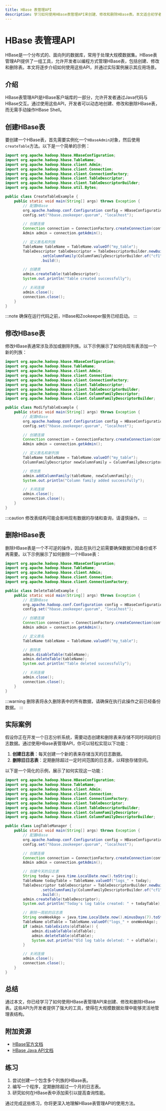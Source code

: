 ```yaml
---
title: HBase 表管理API
description: 学习如何使用HBase表管理API来创建、修改和删除HBase表。本文适合初学者，包含代码示例和实际案例。
---
```


# HBase 表管理API

HBase是一个分布式的、面向列的数据库，常用于处理大规模数据集。HBase表管理API提供了一组工具，允许开发者以编程方式管理HBase表，包括创建、修改和删除表。本文将逐步介绍如何使用这些API，并通过实际案例展示其应用场景。

## 介绍

HBase表管理API是HBase客户端库的一部分，允许开发者通过Java代码与HBase交互。通过使用这些API，开发者可以动态地创建、修改和删除HBase表，而无需手动操作HBase Shell。

## 创建HBase表

要创建一个HBase表，首先需要实例化一个`HBaseAdmin`对象，然后使用`createTable`方法。以下是一个简单的示例：

```java
import org.apache.hadoop.hbase.HBaseConfiguration;
import org.apache.hadoop.hbase.TableName;
import org.apache.hadoop.hbase.client.Admin;
import org.apache.hadoop.hbase.client.Connection;
import org.apache.hadoop.hbase.client.ConnectionFactory;
import org.apache.hadoop.hbase.client.TableDescriptor;
import org.apache.hadoop.hbase.client.TableDescriptorBuilder;
import org.apache.hadoop.hbase.util.Bytes;

public class CreateTableExample {
    public static void main(String[] args) throws Exception {
        // 配置HBase
        org.apache.hadoop.conf.Configuration config = HBaseConfiguration.create();
        config.set("hbase.zookeeper.quorum", "localhost");

        // 创建连接
        Connection connection = ConnectionFactory.createConnection(config);
        Admin admin = connection.getAdmin();

        // 定义表名和列族
        TableName tableName = TableName.valueOf("my_table");
        TableDescriptor tableDescriptor = TableDescriptorBuilder.newBuilder(tableName)
                .setColumnFamily(ColumnFamilyDescriptorBuilder.of("cf1"))
                .build();

        // 创建表
        admin.createTable(tableDescriptor);
        System.out.println("Table created successfully");

        // 关闭连接
        admin.close();
        connection.close();
    }
}
```

:::note
确保在运行代码之前，HBase和Zookeeper服务已经启动。
:::

## 修改HBase表

修改HBase表通常涉及添加或删除列族。以下示例展示了如何向现有表添加一个新的列族：

```java
import org.apache.hadoop.hbase.HBaseConfiguration;
import org.apache.hadoop.hbase.TableName;
import org.apache.hadoop.hbase.client.Admin;
import org.apache.hadoop.hbase.client.Connection;
import org.apache.hadoop.hbase.client.ConnectionFactory;
import org.apache.hadoop.hbase.client.TableDescriptor;
import org.apache.hadoop.hbase.client.TableDescriptorBuilder;
import org.apache.hadoop.hbase.client.ColumnFamilyDescriptor;
import org.apache.hadoop.hbase.client.ColumnFamilyDescriptorBuilder;

public class ModifyTableExample {
    public static void main(String[] args) throws Exception {
        // 配置HBase
        org.apache.hadoop.conf.Configuration config = HBaseConfiguration.create();
        config.set("hbase.zookeeper.quorum", "localhost");

        // 创建连接
        Connection connection = ConnectionFactory.createConnection(config);
        Admin admin = connection.getAdmin();

        // 定义表名和新列族
        TableName tableName = TableName.valueOf("my_table");
        ColumnFamilyDescriptor newColumnFamily = ColumnFamilyDescriptorBuilder.of("cf2");

        // 修改表
        admin.addColumnFamily(tableName, newColumnFamily);
        System.out.println("Column family added successfully");

        // 关闭连接
        admin.close();
        connection.close();
    }
}
```

:::caution
修改表结构可能会影响现有数据的存储和查询，请谨慎操作。
:::

## 删除HBase表

删除HBase表是一个不可逆的操作，因此在执行之前需要确保数据已经备份或不再需要。以下示例展示了如何删除一个HBase表：

```java
import org.apache.hadoop.hbase.HBaseConfiguration;
import org.apache.hadoop.hbase.TableName;
import org.apache.hadoop.hbase.client.Admin;
import org.apache.hadoop.hbase.client.Connection;
import org.apache.hadoop.hbase.client.ConnectionFactory;

public class DeleteTableExample {
    public static void main(String[] args) throws Exception {
        // 配置HBase
        org.apache.hadoop.conf.Configuration config = HBaseConfiguration.create();
        config.set("hbase.zookeeper.quorum", "localhost");

        // 创建连接
        Connection connection = ConnectionFactory.createConnection(config);
        Admin admin = connection.getAdmin();

        // 定义表名
        TableName tableName = TableName.valueOf("my_table");

        // 删除表
        admin.disableTable(tableName);
        admin.deleteTable(tableName);
        System.out.println("Table deleted successfully");

        // 关闭连接
        admin.close();
        connection.close();
    }
}
```

:::warning
删除表将永久删除表中的所有数据，请确保在执行此操作之前已经备份数据。
:::

## 实际案例

假设你正在开发一个日志分析系统，需要动态创建和删除表来存储不同时间段的日志数据。通过使用HBase表管理API，你可以轻松实现以下功能：

1. **创建日志表**：每天创建一个新的表来存储当天的日志数据。
2. **删除旧日志表**：定期删除超过一定时间范围的日志表，以释放存储空间。

以下是一个简化的示例，展示了如何实现这一功能：

```java
import org.apache.hadoop.hbase.HBaseConfiguration;
import org.apache.hadoop.hbase.TableName;
import org.apache.hadoop.hbase.client.Admin;
import org.apache.hadoop.hbase.client.Connection;
import org.apache.hadoop.hbase.client.ConnectionFactory;
import org.apache.hadoop.hbase.client.TableDescriptor;
import org.apache.hadoop.hbase.client.TableDescriptorBuilder;
import org.apache.hadoop.hbase.client.ColumnFamilyDescriptor;
import org.apache.hadoop.hbase.client.ColumnFamilyDescriptorBuilder;

public class LogTableManager {
    public static void main(String[] args) throws Exception {
        // 配置HBase
        org.apache.hadoop.conf.Configuration config = HBaseConfiguration.create();
        config.set("hbase.zookeeper.quorum", "localhost");

        // 创建连接
        Connection connection = ConnectionFactory.createConnection(config);
        Admin admin = connection.getAdmin();

        // 创建今天的日志表
        String today = java.time.LocalDate.now().toString();
        TableName todayTable = TableName.valueOf("logs_" + today);
        TableDescriptor tableDescriptor = TableDescriptorBuilder.newBuilder(todayTable)
                .setColumnFamily(ColumnFamilyDescriptorBuilder.of("cf1"))
                .build();
        admin.createTable(tableDescriptor);
        System.out.println("Today's log table created: " + todayTable);

        // 删除一周前的日志表
        String oneWeekAgo = java.time.LocalDate.now().minusDays(7).toString();
        TableName oldTable = TableName.valueOf("logs_" + oneWeekAgo);
        if (admin.tableExists(oldTable)) {
            admin.disableTable(oldTable);
            admin.deleteTable(oldTable);
            System.out.println("Old log table deleted: " + oldTable);
        }

        // 关闭连接
        admin.close();
        connection.close();
    }
}
```

## 总结

通过本文，你已经学习了如何使用HBase表管理API来创建、修改和删除HBase表。这些API为开发者提供了强大的工具，使得在大规模数据处理中能够灵活地管理表结构。

## 附加资源

- [HBase官方文档](https://hbase.apache.org/book.html)
- [HBase Java API文档](https://hbase.apache.org/apidocs/org/apache/hadoop/hbase/client/package-summary.html)

## 练习

1. 尝试创建一个包含多个列族的HBase表。
2. 编写一个程序，定期删除超过一个月的日志表。
3. 研究如何在HBase表中添加索引以提高查询性能。

通过完成这些练习，你将更深入地理解HBase表管理API的使用方法。